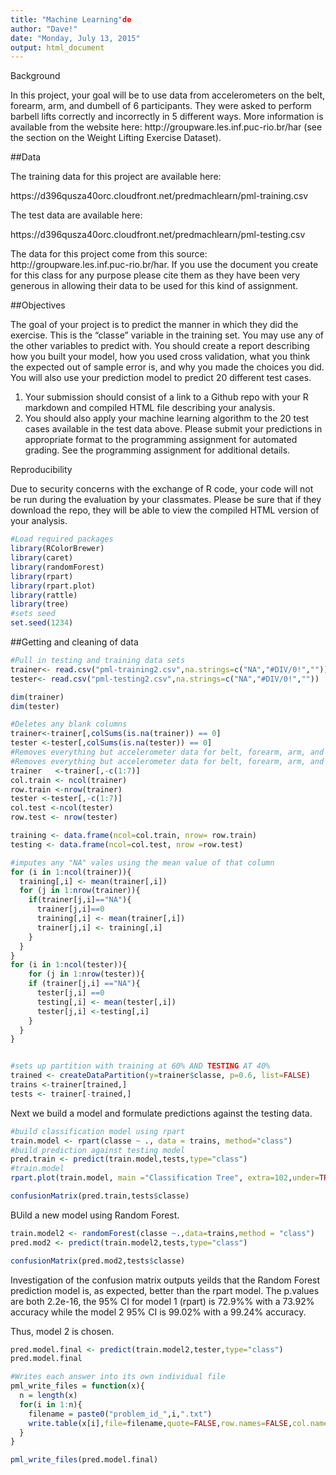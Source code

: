 ```yaml
---
title: "Machine Learning"de
author: "Dave!"
date: "Monday, July 13, 2015"
output: html_document
---
```



Background

In this project, your goal will be to use data from accelerometers on the belt, forearm, arm, and dumbell of 6 participants. They were asked to perform barbell lifts correctly and incorrectly in 5 different ways. More information is available from the website here: http://groupware.les.inf.puc-rio.br/har (see the section on the Weight Lifting Exercise Dataset). 

##Data 

The training data for this project are available here: 

https://d396qusza40orc.cloudfront.net/predmachlearn/pml-training.csv

The test data are available here: 

https://d396qusza40orc.cloudfront.net/predmachlearn/pml-testing.csv

The data for this project come from this source: http://groupware.les.inf.puc-rio.br/har. If you use the document you create for this class for any purpose please cite them as they have been very generous in allowing their data to be used for this kind of assignment. 

##Objectives

The goal of your project is to predict the manner in which they did the exercise. This is the "classe" variable in the training set. You may use any of the other variables to predict with. You should create a report describing how you built your model, how you used cross validation, what you think the expected out of sample error is, and why you made the choices you did. You will also use your prediction model to predict 20 different test cases. 

1. Your submission should consist of a link to a Github repo with your R markdown and compiled HTML file describing your analysis. 
2. You should also apply your machine learning algorithm to the 20 test cases available in the test data above. Please submit your predictions in appropriate format to the programming assignment for automated grading. See the programming assignment for additional details. 


Reproducibility 

Due to security concerns with the exchange of R code, your code will not be run during the evaluation by your classmates. Please be sure that if they download the repo, they will be able to view the compiled HTML version of your analysis. 


```r
#Load required packages
library(RColorBrewer)
library(caret)
library(randomForest)
library(rpart)
library(rpart.plot)
library(rattle)
library(tree)
#sets seed
set.seed(1234)
```

##Getting and cleaning of data

```r
#Pull in testing and training data sets
trainer<- read.csv("pml-training2.csv",na.strings=c("NA","#DIV/0!",""))
tester<- read.csv("pml-testing2.csv",na.strings=c("NA","#DIV/0!",""))

dim(trainer)
dim(tester)

#Deletes any blank columns
trainer<-trainer[,colSums(is.na(trainer)) == 0]
tester <-tester[,colSums(is.na(tester)) == 0]
#Removes everything but accelerometer data for belt, forearm, arm, and dumbells
#Removes everything but accelerometer data for belt, forearm, arm, and dumbells
trainer   <-trainer[,-c(1:7)]
col.train <- ncol(trainer)
row.train <-nrow(trainer)
tester <-tester[,-c(1:7)]
col.test <-ncol(tester)
row.test <- nrow(tester)

training <- data.frame(ncol=col.train, nrow= row.train)
testing <- data.frame(ncol=col.test, nrow =row.test)

#imputes any "NA" vales using the mean value of that column
for (i in 1:ncol(trainer)){
  training[,i] <- mean(trainer[,i])
  for (j in 1:nrow(trainer)){
    if(trainer[j,i]=="NA"){
      trainer[j,i]==0
      training[,i] <- mean(trainer[,i])
      trainer[j,i] <- training[,i]
    }  
  }
}
for (i in 1:ncol(tester)){
    for (j in 1:nrow(tester)){
    if (trainer[j,i] =="NA"){
      tester[j,i] ==0
      testing[,i] <- mean(tester[,i])
      tester[j,i] <-testing[,i]
    }
  }
}


#sets up partition with training at 60% AND TESTING AT 40%
trained <- createDataPartition(y=trainer$classe, p=0.6, list=FALSE)
trains <-trainer[trained,]
tests <- trainer[-trained,]

```


Next we build a model and formulate predictions against the testing data.

```r
#build classification model using rpart
train.model <- rpart(classe ~ ., data = trains, method="class")
#build prediction against testing model
pred.train <- predict(train.model,tests,type="class")
#train.model
rpart.plot(train.model, main ="Classification Tree", extra=102,under=TRUE,faclen=0)

confusionMatrix(pred.train,tests$classe)
```

BUild a new model using Random Forest.

```r
train.model2 <- randomForest(classe ~.,data=trains,method = "class")
pred.mod2 <- predict(train.model2,tests,type="class")

confusionMatrix(pred.mod2,tests$classe)
```

Investigation of the confusion matrix outputs yeilds that the Random Forest prediction model is, as expected, better than the rpart model. The p.values are both 2.2e-16, the 95% CI for model 1 (rpart) is 72.9%% with a 73.92% accuracy while the model 2 95% CI is 99.02% with a 99.24% accuracy.

Thus, model 2 is chosen.

```r
pred.model.final <- predict(train.model2,tester,type="class")
pred.model.final

#Writes each answer into its own individual file
pml_write_files = function(x){
  n = length(x)
  for(i in 1:n){
    filename = paste0("problem_id_",i,".txt")
    write.table(x[i],file=filename,quote=FALSE,row.names=FALSE,col.names=FALSE)
  }
}

pml_write_files(pred.model.final)
```
